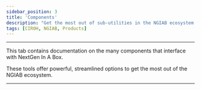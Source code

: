 ```yaml
---
sidebar_position: 3
title: 'Components'
description: "Get the most out of sub-utilities in the NGIAB ecosystem."
tags: [CIROH, NGIAB, Products]
---
```


---

This tab contains documentation on the many components that interface with NextGen In A Box.

These tools offer powerful, streamlined options to get the most out of the NGIAB ecosystem.

---


<DocCardList />